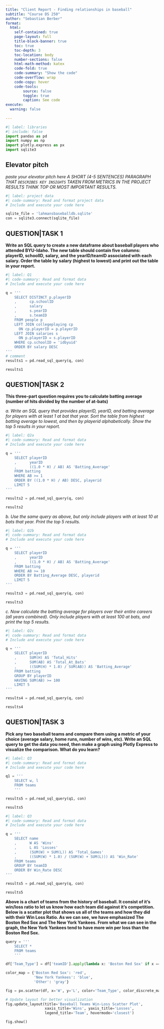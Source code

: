 ```yaml
---
title: "Client Report - Finding relationships in baseball"
subtitle: "Course DS 250"
author: "Sebastian Berber"
format:
  html:
    self-contained: true
    page-layout: full
    title-block-banner: true
    toc: true
    toc-depth: 3
    toc-location: body
    number-sections: false
    html-math-method: katex
    code-fold: true
    code-summary: "Show the code"
    code-overflow: wrap
    code-copy: hover
    code-tools:
        source: false
        toggle: true
        caption: See code
execute: 
  warning: false
    
---
```


```python
#| label: libraries
#| include: false
import pandas as pd
import numpy as np
import plotly.express as px
import sqlite3
```


## Elevator pitch

_paste your elevator pitch here_
_A SHORT (4-5 SENTENCES) PARAGRAPH THAT `DESCRIBES KEY INSIGHTS` TAKEN FROM METRICS IN THE PROJECT RESULTS THINK TOP OR MOST IMPORTANT RESULTS._

```python
#| label: project data
#| code-summary: Read and format project data
# Include and execute your code here

sqlite_file = 'lahmansbaseballdb.sqlite'
con = sqlite3.connect(sqlite_file)
```

## QUESTION|TASK 1

__Write an SQL query to create a new dataframe about baseball players who attended BYU-Idaho. The new table should contain five columns: playerID, schoolID, salary, and the yearID/teamID associated with each salary. Order the table by salary (highest to lowest) and print out the table in your report.__

```python
#| label: Q1
#| code-summary: Read and format data
# Include and execute your code here

q = '''
    SELECT DISTINCT p.playerID
    ,      cp.schoolID
    ,      salary
    ,      s.yearID
    ,      s.teamID
    FROM people p
    LEFT JOIN collegeplaying cp
      ON cp.playerID = p.playerID
    LEFT JOIN salaries s
      ON p.playerID = s.playerID
    WHERE cp.schoolID = 'idbyuid'
    ORDER BY salary DESC
'''
# comment
results1 = pd.read_sql_query(q, con)

results1

```


## QUESTION|TASK 2

__This three-part question requires you to calculate batting average (number of hits divided by the number of at-bats)__

_a. Write an SQL query that provides playerID, yearID, and batting average for players with at least 1 at bat that year. Sort the table from highest batting average to lowest, and then by playerid alphabetically. Show the top 5 results in your report._

```python
#| label: Q2a
#| code-summary: Read and format data
# Include and execute your code here

q = '''
    SELECT playerID
    ,      yearID
    ,      ((1.0 * H) / AB) AS 'Batting_Average'
    FROM batting
    WHERE AB >= 1
    ORDER BY ((1.0 * H) / AB) DESC, playerid
    LIMIT 5
'''

results2 = pd.read_sql_query(q, con)

results2
```


_b. Use the same query as above, but only include players with at least 10 at bats that year. Print the top 5 results._

```python
#| label: Q2b
#| code-summary: Read and format data
# Include and execute your code here

q = '''
    SELECT playerID
    ,      yearID
    ,      ((1.0 * H) / AB) AS 'Batting_Average'
    FROM batting
    WHERE AB >= 10
    ORDER BY Batting_Average DESC, playerid
    LIMIT 5
'''

results3 = pd.read_sql_query(q, con)

results3

```

_c. Now calculate the batting average for players over their entire careers (all years combined). Only include players with at least 100 at bats, and print the top 5 results._

```python
#| label: Q2c
#| code-summary: Read and format data
# Include and execute your code here

q = '''
    SELECT playerID
    ,      SUM(H) AS 'Total_Hits'
    ,      SUM(AB) AS 'Total_At_Bats'
    ,      ((SUM(H) * 1.0) / SUM(AB)) AS 'Batting_Average'
    FROM batting
    GROUP BY playerID
    HAVING SUM(AB) >= 100
    LIMIT 5
'''

results4 = pd.read_sql_query(q, con)

results4


```


## QUESTION|TASK 3

__Pick any two baseball teams and compare them using a metric of your choice (average salary, home runs, number of wins, etc). Write an SQL query to get the data you need, then make a graph using Plotly Express to visualize the comparison. What do you learn?__


```python
#| label: Q3
#| code-summary: Read and format data
# Include and execute your code here

q1 = '''
    SELECT w, l
    FROM teams
    '''

results5 = pd.read_sql_query(q1, con)

results5

```

```python
#| label: Q3
#| code-summary: Read and format data
# Include and execute your code here

q = '''
    SELECT name
    ,      W AS 'Wins'
    ,      L AS 'Losses'
    ,      (SUM(W) + SUM(L)) AS 'Total_Games'
    ,      ((SUM(W) * 1.0) / (SUM(W) + SUM(L))) AS 'Win_Rate'
    FROM teams
    GROUP BY teamID
    ORDER BY Win_Rate DESC
'''

results5 = pd.read_sql_query(q, con)

results5

```

__Above is a chart of teams from the history of baseball. It consist of it's win/loss ratio to let us know how each team did against it's competition. Below is a scatter plot that shows us all of the teams and how they did with their Win Loss Ratio. As we can see, we have emphasized The Boston Red Sox and The New York Yankees. From what we can see in the graph, the New York Yankees tend to have more win per loss than the Boston Red Sox.__

```python

query = '''
    SELECT * 
    FROM teams
    '''

df['Team_Type'] = df['teamID'].apply(lambda x: 'Boston Red Sox' if x == 'BOS' else ('New York Yankees' if x == 'NYA' else 'Other'))

color_map = {'Boston Red Sox': 'red',
             'New York Yankees': 'blue',
             'Other': 'gray'}

fig = px.scatter(df, x='W', y='L', color='Team_Type', color_discrete_map=color_map, hover_name='yearID', hover_data={'W': True, 'L': True})

# Update layout for better visualization
fig.update_layout(title='Baseball Teams Win-Loss Scatter Plot',
                  xaxis_title='Wins', yaxis_title='Losses',
                  legend_title='Team', hovermode='closest')

fig.show()
```


